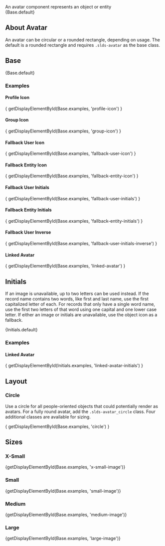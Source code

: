 
<div className="doc lead">
  An avatar component represents an object or entity
</div>

<CodeView exampleOnly>
  {Base.default}
</CodeView>

## About Avatar
An avatar can be circular or a rounded rectangle, depending on usage. The default is a rounded rectangle and requires `.slds-avatar` as the base class.

## Base
<CodeView>
  {Base.default}
</CodeView>

### Examples

#### Profile Icon
<CodeView>
  { getDisplayElementById(Base.examples, 'profile-icon') }
</CodeView>

#### Group Icon
<CodeView>
  { getDisplayElementById(Base.examples, 'group-icon') }
</CodeView>

#### Fallback User Icon
<CodeView>
  { getDisplayElementById(Base.examples, 'fallback-user-icon') }
</CodeView>

#### Fallback Entity Icon
<CodeView>
  { getDisplayElementById(Base.examples, 'fallback-entity-icon') }
</CodeView>

#### Fallback User Initials
<CodeView>
  { getDisplayElementById(Base.examples, 'fallback-user-initials') }
</CodeView>

#### Fallback Entity Initials
<CodeView>
  { getDisplayElementById(Base.examples, 'fallback-entity-initials') }
</CodeView>

#### Fallback User Inverse
<CodeView>
  { getDisplayElementById(Base.examples, 'fallback-user-initials-inverse') }
</CodeView>

#### Linked Avatar
<CodeView>
  { getDisplayElementById(Base.examples, 'linked-avatar') }
</CodeView>

## Initials

If an image is unavailable, up to two letters can be used instead. If the record name contains two words, like first and last name, use the first capitalized letter of each. For records that only have a single word name, use the first two letters of that word using one capital and one lower case letter. If either an image or initials are unavailable, use the object icon as a fallback.

<CodeView>
  {Initials.default}
</CodeView>

### Examples

#### Linked Avatar

<CodeView>
  { getDisplayElementById(Initials.examples, 'linked-avatar-initials') }
</CodeView>

## Layout

### Circle
Use a circle for all people-oriented objects that could potentially render as avatars. For a fully round avatar, add the `.slds-avatar_circle` class. Four additional classes are available for sizing.

<CodeView>
  { getDisplayElementById(Base.examples, 'circle') }
</CodeView>

## Sizes

### X-Small

<CodeView toggleCode={false}>
  {getDisplayElementById(Base.examples, 'x-small-image')}
</CodeView>

### Small

<CodeView toggleCode={false}>
  {getDisplayElementById(Base.examples, 'small-image')}
</CodeView>

### Medium

<CodeView toggleCode={false}>
  {getDisplayElementById(Base.examples, 'medium-image')}
</CodeView>

### Large

<CodeView toggleCode={false}>
  {getDisplayElementById(Base.examples, 'large-image')}
</CodeView>
